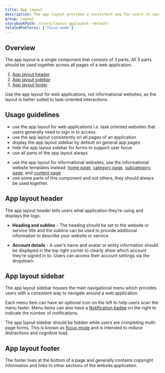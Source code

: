 ```yaml
---
title: App layout
description: The app layout provides a consistent way for users to navigate around a web application and access their account settings.
group: Layout
storybookPath: /story/layout-applayout--default
relatedPatterns: ['focus-mode']
---
```


## Overview

The app layout is a single component that consists of 3 parts. All 3 parts should be used together across all pages of a web application.

1. [App layout header](#app-layout-header)
2. [App layout sidebar](#app-layout-sidebar)
3. [App layout footer](#app-layout-footer)

Use the app layout for web applications, not informational websites, as the layout is better suited to task-oriented interactions.

<ImageWithBorder
	alt="Screenshot of App layout components with annotations labelling the header, sidebar and footer"
	src="/img/components/app-layout.png"
/>

## Usage guidelines

<DoHeading />

- use the app layout for web applications i.e. task oriented websites that users generally need to sign in to access.
- use the app layout consistently on all pages of an application
- display the app layout sidebar by default on general app pages
- hide the app layout sidebar for forms to support user focus
- use all parts of the app layout always

<DontHeading />

- use the app layout for informational websites, use the informational website templates instead: [home page](/templates/home), [category page](/templates/category), [subcategory page](/templates/subcategory), and [content page](/templates/content)
- use some parts of this component and not others, they should always be used together.

## App layout header

The app layout header tells users what application they’re using and displays the logo.

- **Heading and subline** - The heading should be set to the website or service title and the subline can be used to provide additional information to describe your website or service.

- **Account details** - A user’s name and avatar or entity information should be displayed in the top right corner to clearly show which account they’re signed in to. Users can access their account settings via the dropdown.

## App layout sidebar

The app layout sidebar houses the main navigational menu which provides users with a consistent way to navigate around a web application.

Each menu item can have an optional icon on the left to help users scan the menu faster. Menu items can also have a [Notification badge](/components/notification-badge) on the right to indicate the number of notifications.

The app layout sidebar should be hidden while users are completing multi-page forms. This is known as [focus mode](/patterns/focus-mode) and is intended to reduce distractions and cognitive load.

<ImageWithBorder
	alt="Screenshot of App layout components in focus mode with annotations labelling the header and footer"
	src="/img/components/app-layout-focus-mode.png"
/>

## App layout footer

The footer lives at the bottom of a page and generally contains copyright information and links to other sections of the website application.
